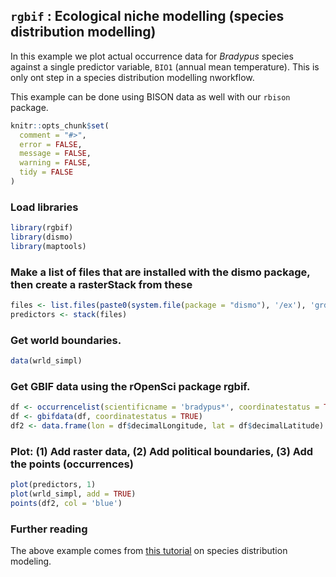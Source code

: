 ## `rgbif` : Ecological niche modelling (species distribution modelling)

In this example we plot actual occurrence data for *Bradypus* species against a single predictor variable, `BIO1` (annual mean temperature). This is only ont step in a species distribution modelling nworkflow.

This example can be done using BISON data as well with our `rbison` package.

```r
knitr::opts_chunk$set(
  comment = "#>",
  error = FALSE,
  message = FALSE,
  warning = FALSE,
  tidy = FALSE
)
```

### Load libraries

```r
library(rgbif)
library(dismo)
library(maptools)
```

### Make a list of files that are installed with the dismo package, then create a rasterStack from these

```r
files <- list.files(paste0(system.file(package = "dismo"), '/ex'), 'grd', full.names = TRUE)
predictors <- stack(files)
```

### Get world boundaries.

```r
data(wrld_simpl)
```

### Get GBIF data using the rOpenSci package rgbif.

```r
df <- occurrencelist(scientificname = 'bradypus*', coordinatestatus = TRUE, maxresults = 500)
df <- gbifdata(df, coordinatestatus = TRUE)
df2 <- data.frame(lon = df$decimalLongitude, lat = df$decimalLatitude)
```

### Plot: (1) Add raster data, (2) Add political boundaries, (3) Add the points (occurrences)

```r
plot(predictors, 1)
plot(wrld_simpl, add = TRUE)
points(df2, col = 'blue')
```

### Further reading

The above example comes from [this tutorial][sdm] on species distribution modeling. 

[sdm]: http://cran.r-project.org/web/packages/dismo/vignettes/sdm.pdf